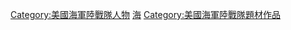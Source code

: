 [[Category:美國海軍陸戰隊人物|Category:美國海軍陸戰隊人物]]
[[Category:虛構美國軍人|海]]
[[Category:美國海軍陸戰隊題材作品|Category:美國海軍陸戰隊題材作品]]